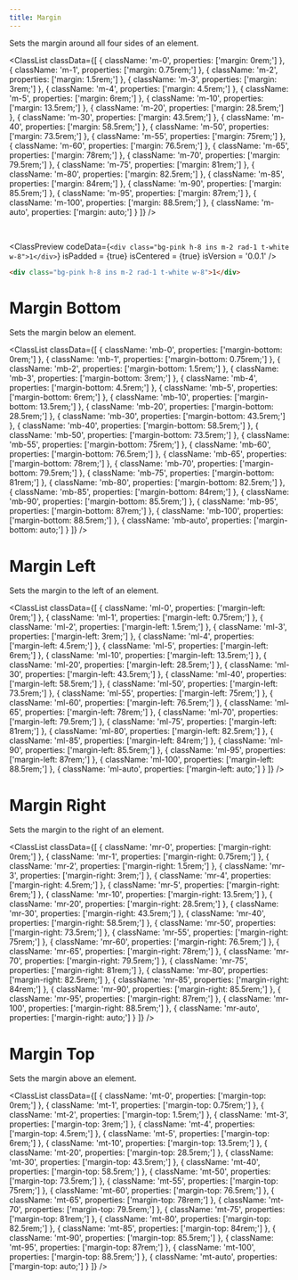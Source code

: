 ```yaml
---
title: Margin
---
```



Sets the margin around all four sides of an element.

<ClassList
  classData={[
    {
      className: 'm-0',
      properties: ['margin: 0rem;']
    },
    {
      className: 'm-1',
      properties: ['margin: 0.75rem;']
    },
    {
      className: 'm-2',
      properties: ['margin: 1.5rem;']
    },
    {
      className: 'm-3',
      properties: ['margin: 3rem;']
    },
    {
      className: 'm-4',
      properties: ['margin: 4.5rem;']
    },
    {
      className: 'm-5',
      properties: ['margin: 6rem;']
    },
    {
      className: 'm-10',
      properties: ['margin: 13.5rem;']
    },
    {
      className: 'm-20',
      properties: ['margin: 28.5rem;']
    },
    {
      className: 'm-30',
      properties: ['margin: 43.5rem;']
    },
    {
      className: 'm-40',
      properties: ['margin: 58.5rem;']
    },
    {
      className: 'm-50',
      properties: ['margin: 73.5rem;']
    },
    {
      className: 'm-55',
      properties: ['margin: 75rem;']
    },
    {
      className: 'm-60',
      properties: ['margin: 76.5rem;']
    },
    {
      className: 'm-65',
      properties: ['margin: 78rem;']
    },
    {
      className: 'm-70',
      properties: ['margin: 79.5rem;']
    },
    {
      className: 'm-75',
      properties: ['margin: 81rem;']
    },
    {
      className: 'm-80',
      properties: ['margin: 82.5rem;']
    },
    {
      className: 'm-85',
      properties: ['margin: 84rem;']
    },
    {
      className: 'm-90',
      properties: ['margin: 85.5rem;']
    },
    {
      className: 'm-95',
      properties: ['margin: 87rem;']
    },
    {
      className: 'm-100',
      properties: ['margin: 88.5rem;']
    },
    {
      className: 'm-auto',
      properties: ['margin: auto;']
    }
  ]} 
/>

<br />

<ClassPreview
  codeData={`
    <div class="bg-pink h-8 ins m-2 rad-1 t-white w-8">1</div>
  `}
  isPadded = {true}
  isCentered = {true}
  isVersion = '0.0.1'
/>

```html
<div class="bg-pink h-8 ins m-2 rad-1 t-white w-8">1</div>
```

# Margin Bottom

Sets the margin below an element.

<ClassList
  classData={[
    {
      className: 'mb-0',
      properties: ['margin-bottom: 0rem;']
    },
    {
      className: 'mb-1',
      properties: ['margin-bottom: 0.75rem;']
    },
    {
      className: 'mb-2',
      properties: ['margin-bottom: 1.5rem;']
    },
    {
      className: 'mb-3',
      properties: ['margin-bottom: 3rem;']
    },
    {
      className: 'mb-4',
      properties: ['margin-bottom: 4.5rem;']
    },
    {
      className: 'mb-5',
      properties: ['margin-bottom: 6rem;']
    },
    {
      className: 'mb-10',
      properties: ['margin-bottom: 13.5rem;']
    },
    {
      className: 'mb-20',
      properties: ['margin-bottom: 28.5rem;']
    },
    {
      className: 'mb-30',
      properties: ['margin-bottom: 43.5rem;']
    },
    {
      className: 'mb-40',
      properties: ['margin-bottom: 58.5rem;']
    },
    {
      className: 'mb-50',
      properties: ['margin-bottom: 73.5rem;']
    },
    {
      className: 'mb-55',
      properties: ['margin-bottom: 75rem;']
    },
    {
      className: 'mb-60',
      properties: ['margin-bottom: 76.5rem;']
    },
    {
      className: 'mb-65',
      properties: ['margin-bottom: 78rem;']
    },
    {
      className: 'mb-70',
      properties: ['margin-bottom: 79.5rem;']
    },
    {
      className: 'mb-75',
      properties: ['margin-bottom: 81rem;']
    },
    {
      className: 'mb-80',
      properties: ['margin-bottom: 82.5rem;']
    },
    {
      className: 'mb-85',
      properties: ['margin-bottom: 84rem;']
    },
    {
      className: 'mb-90',
      properties: ['margin-bottom: 85.5rem;']
    },
    {
      className: 'mb-95',
      properties: ['margin-bottom: 87rem;']
    },
    {
      className: 'mb-100',
      properties: ['margin-bottom: 88.5rem;']
    },
    {
      className: 'mb-auto',
      properties: ['margin-bottom: auto;']
    }
  ]}
/>

# Margin Left

Sets the margin to the left of an element.

<ClassList
  classData={[
    {
      className: 'ml-0',
      properties: ['margin-left: 0rem;']
    },
    {
      className: 'ml-1',
      properties: ['margin-left: 0.75rem;']
    },
    {
      className: 'ml-2',
      properties: ['margin-left: 1.5rem;']
    },
    {
      className: 'ml-3',
      properties: ['margin-left: 3rem;']
    },
    {
      className: 'ml-4',
      properties: ['margin-left: 4.5rem;']
    },
    {
      className: 'ml-5',
      properties: ['margin-left: 6rem;']
    },
    {
      className: 'ml-10',
      properties: ['margin-left: 13.5rem;']
    },
    {
      className: 'ml-20',
      properties: ['margin-left: 28.5rem;']
    },
    {
      className: 'ml-30',
      properties: ['margin-left: 43.5rem;']
    },
    {
      className: 'ml-40',
      properties: ['margin-left: 58.5rem;']
    },
    {
      className: 'ml-50',
      properties: ['margin-left: 73.5rem;']
    },
    {
      className: 'ml-55',
      properties: ['margin-left: 75rem;']
    },
    {
      className: 'ml-60',
      properties: ['margin-left: 76.5rem;']
    },
    {
      className: 'ml-65',
      properties: ['margin-left: 78rem;']
    },
    {
      className: 'ml-70',
      properties: ['margin-left: 79.5rem;']
    },
    {
      className: 'ml-75',
      properties: ['margin-left: 81rem;']
    },
    {
      className: 'ml-80',
      properties: ['margin-left: 82.5rem;']
    },
    {
      className: 'ml-85',
      properties: ['margin-left: 84rem;']
    },
    {
      className: 'ml-90',
      properties: ['margin-left: 85.5rem;']
    },
    {
      className: 'ml-95',
      properties: ['margin-left: 87rem;']
    },
    {
      className: 'ml-100',
      properties: ['margin-left: 88.5rem;']
    },
    {
      className: 'ml-auto',
      properties: ['margin-left: auto;']
    }
  ]}
/>

# Margin Right

Sets the margin to the right of an element.

<ClassList
  classData={[
    {
      className: 'mr-0',
      properties: ['margin-right: 0rem;']
    },
    {
      className: 'mr-1',
      properties: ['margin-right: 0.75rem;']
    },
    {
      className: 'mr-2',
      properties: ['margin-right: 1.5rem;']
    },
    {
      className: 'mr-3',
      properties: ['margin-right: 3rem;']
    },
    {
      className: 'mr-4',
      properties: ['margin-right: 4.5rem;']
    },
    {
      className: 'mr-5',
      properties: ['margin-right: 6rem;']
    },
    {
      className: 'mr-10',
      properties: ['margin-right: 13.5rem;']
    },
    {
      className: 'mr-20',
      properties: ['margin-right: 28.5rem;']
    },
    {
      className: 'mr-30',
      properties: ['margin-right: 43.5rem;']
    },
    {
      className: 'mr-40',
      properties: ['margin-right: 58.5rem;']
    },
    {
      className: 'mr-50',
      properties: ['margin-right: 73.5rem;']
    },
    {
      className: 'mr-55',
      properties: ['margin-right: 75rem;']
    },
    {
      className: 'mr-60',
      properties: ['margin-right: 76.5rem;']
    },
    {
      className: 'mr-65',
      properties: ['margin-right: 78rem;']
    },
    {
      className: 'mr-70',
      properties: ['margin-right: 79.5rem;']
    },
    {
      className: 'mr-75',
      properties: ['margin-right: 81rem;']
    },
    {
      className: 'mr-80',
      properties: ['margin-right: 82.5rem;']
    },
    {
      className: 'mr-85',
      properties: ['margin-right: 84rem;']
    },
    {
      className: 'mr-90',
      properties: ['margin-right: 85.5rem;']
    },
    {
      className: 'mr-95',
      properties: ['margin-right: 87rem;']
    },
    {
      className: 'mr-100',
      properties: ['margin-right: 88.5rem;']
    },
    {
      className: 'mr-auto',
      properties: ['margin-right: auto;']
    }
  ]}
/>

# Margin Top

Sets the margin above an element.

<ClassList
  classData={[
    {
      className: 'mt-0',
      properties: ['margin-top: 0rem;']
    },
    {
      className: 'mt-1',
      properties: ['margin-top: 0.75rem;']
    },
    {
      className: 'mt-2',
      properties: ['margin-top: 1.5rem;']
    },
    {
      className: 'mt-3',
      properties: ['margin-top: 3rem;']
    },
    {
      className: 'mt-4',
      properties: ['margin-top: 4.5rem;']
    },
    {
      className: 'mt-5',
      properties: ['margin-top: 6rem;']
    },
    {
      className: 'mt-10',
      properties: ['margin-top: 13.5rem;']
    },
    {
      className: 'mt-20',
      properties: ['margin-top: 28.5rem;']
    },
    {
      className: 'mt-30',
      properties: ['margin-top: 43.5rem;']
    },
    {
      className: 'mt-40',
      properties: ['margin-top: 58.5rem;']
    },
    {
      className: 'mt-50',
      properties: ['margin-top: 73.5rem;']
    },
    {
      className: 'mt-55',
      properties: ['margin-top: 75rem;']
    },
    {
      className: 'mt-60',
      properties: ['margin-top: 76.5rem;']
    },
    {
      className: 'mt-65',
      properties: ['margin-top: 78rem;']
    },
    {
      className: 'mt-70',
      properties: ['margin-top: 79.5rem;']
    },
    {
      className: 'mt-75',
      properties: ['margin-top: 81rem;']
    },
    {
      className: 'mt-80',
      properties: ['margin-top: 82.5rem;']
    },
    {
      className: 'mt-85',
      properties: ['margin-top: 84rem;']
    },
    {
      className: 'mt-90',
      properties: ['margin-top: 85.5rem;']
    },
    {
      className: 'mt-95',
      properties: ['margin-top: 87rem;']
    },
    {
      className: 'mt-100',
      properties: ['margin-top: 88.5rem;']
    },
    {
      className: 'mt-auto',
      properties: ['margin-top: auto;']
    }
  ]}
/>